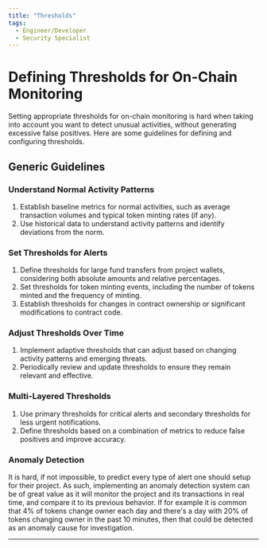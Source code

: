 ```yaml
---
title: "Thresholds"
tags:
  - Engineer/Developer
  - Security Specialist
---
```



<TagProvider>
<TagFilter />

# Defining Thresholds for On-Chain Monitoring

<TagList tags={frontmatter.tags} />
<AttributionList contributors={frontmatter.contributors} />

Setting appropriate thresholds for on-chain monitoring is hard when taking into account you want to detect unusual
activities, without generating excessive false positives. Here are some guidelines for defining and configuring
thresholds.

## Generic Guidelines

### Understand Normal Activity Patterns

1. Establish baseline metrics for normal activities, such as average transaction volumes and typical token minting rates
(if any).
2. Use historical data to understand activity patterns and identify deviations from the norm.

### Set Thresholds for Alerts

1. Define thresholds for large fund transfers from project wallets, considering both absolute amounts and relative
percentages.
2. Set thresholds for token minting events, including the number of tokens minted and the frequency of minting.
3. Establish thresholds for changes in contract ownership or significant modifications to contract code.

### Adjust Thresholds Over Time

1. Implement adaptive thresholds that can adjust based on changing activity patterns and emerging threats.
2. Periodically review and update thresholds to ensure they remain relevant and effective.

### Multi-Layered Thresholds

1. Use primary thresholds for critical alerts and secondary thresholds for less urgent notifications.
2. Define thresholds based on a combination of metrics to reduce false positives and improve accuracy.

### Anomaly Detection

It is hard, if not impossible, to predict every type of alert one should setup for their project. As such, implementing
an anomaly detection system can be of great value as it will monitor the project and its transactions in real time, and
compare it to its previous behavior. If for example it is common that 4% of tokens change owner each day and there's a
day with 20% of tokens changing owner in the past 10 minutes, then that could be detected as an anomaly cause for
investigation.

---

</TagProvider>
<ContributeFooter />
